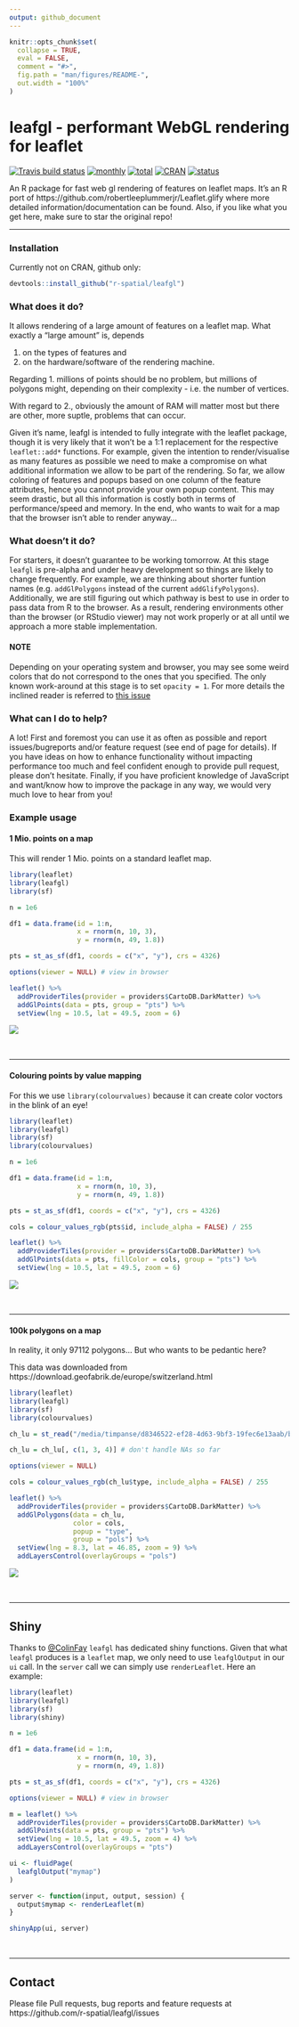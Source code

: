 ```yaml
---
output: github_document
---
```


```r
knitr::opts_chunk$set(
  collapse = TRUE,
  eval = FALSE,
  comment = "#>",
  fig.path = "man/figures/README-",
  out.width = "100%"
)
```

# leafgl - performant WebGL rendering for leaflet

[![Travis build status](https://travis-ci.org/r-spatial/leafgl.svg?branch=master)](https://travis-ci.org/r-spatial/leafgl)
[![monthly](http://cranlogs.r-pkg.org/badges/leafgl)](https://www.rpackages.io/package/leafgl) 
[![total](http://cranlogs.r-pkg.org/badges/grand-total/leafgl)](https://www.rpackages.io/package/leafgl)
[![CRAN](http://www.r-pkg.org/badges/version/leafgl?color=009999)](https://cran.r-project.org/package=leafgl)
[![status](https://tinyverse.netlify.com/badge/leafgl)](https://CRAN.R-project.org/package=leafgl)

An R package for fast web gl rendering of features on leaflet maps.
It's an R port of https://github.com/robertleeplummerjr/Leaflet.glify where 
more detailed information/documentation can be found. Also, if you like 
what you get here, make sure to star the original repo!

-----

### Installation

Currently not on CRAN, github only:

```r
devtools::install_github("r-spatial/leafgl")
```

### What does it do?

It allows rendering of a large amount of features on a leaflet map. 
What exactly a "large amount" is, depends 

1. on the types of features and
2. on the hardware/software of the rendering machine. 

Regarding 1. millions of points should be no problem, but millions 
of polygons might, depending on their complexity - i.e. the number of 
vertices.

With regard to 2., obviously the amount of RAM will matter most but
there are other, more suptle, problems that can occur. 

Given it's name, leafgl is intended to fully integrate with the 
leaflet package, though it is very likely that it won't be a 1:1
replacement for the respective `leaflet::add*` functions. For example, 
given the intention to render/visualise as many features as possible we
need to make a compromise on what additional information we allow to be 
part of the rendering. So far, we allow coloring of features and popups
based on one column of the feature attributes, hence you cannot provide 
your own popup content. This may seem drastic, but all this information 
is costly both in terms of performance/speed and memory. In the end, who
wants to wait for a map that the browser isn't able to render anyway...

### What doesn't it do?

For starters, it doesn't guarantee to be working tomorrow. At this stage
`leafgl` is pre-alpha and under heavy development so things are 
likely to change frequently. For example, we are thinking about shorter 
funtion names (e.g. `addGlPolygons` instead of the current 
`addGlifyPolygons`). Additionally, we are still figuring out which 
pathway is best to use in order to pass data from R to the browser. As
a result, rendering environments other than the browser (or RStudio 
viewer) may not work properly or at all until we approach a more stable 
implementation.

#### NOTE

Depending on your operating system and browser, you may
see some weird colors that do not correspond to the ones that you
specified. The only known work-around at this stage is to set `opacity = 1`. 
For more details the inclined reader is referred to [this issue](https://github.com/r-spatial/leafgl/issues/4)

### What can I do to help?

A lot! First and foremost you can use it as often as possible and report
issues/bugreports and/or feature request (see end of page for details). 
If you have ideas on how to enhance functionality without impacting
performance too much and feel confident enough to provide pull
request, please don't hesitate. Finally, if you have proficient 
knowledge of JavaScript and want/know how to improve the package in any 
way, we would very much love to hear from you!

### Example usage

#### 1 Mio. points on a map

This will render 1 Mio. points on a standard leaflet map. 

```r
library(leaflet)
library(leafgl)
library(sf)

n = 1e6

df1 = data.frame(id = 1:n,
                 x = rnorm(n, 10, 3),
                 y = rnorm(n, 49, 1.8))

pts = st_as_sf(df1, coords = c("x", "y"), crs = 4326)

options(viewer = NULL) # view in browser

leaflet() %>%
  addProviderTiles(provider = providers$CartoDB.DarkMatter) %>%
  addGlPoints(data = pts, group = "pts") %>%
  setView(lng = 10.5, lat = 49.5, zoom = 6)

```

![](man/figures/pts_blue.png)

<br>

-----

#### Colouring points by value mapping

For this we use `library(colourvalues)` because it can create color 
voctors in the blink of an eye!

```r
library(leaflet)
library(leafgl)
library(sf)
library(colourvalues)

n = 1e6

df1 = data.frame(id = 1:n,
                 x = rnorm(n, 10, 3),
                 y = rnorm(n, 49, 1.8))

pts = st_as_sf(df1, coords = c("x", "y"), crs = 4326)

cols = colour_values_rgb(pts$id, include_alpha = FALSE) / 255

leaflet() %>%
  addProviderTiles(provider = providers$CartoDB.DarkMatter) %>%
  addGlPoints(data = pts, fillColor = cols, group = "pts") %>%
  setView(lng = 10.5, lat = 49.5, zoom = 6)

```

![](man/figures/pts_viridis.png)

<br>

-----

#### 100k polygons on a map

In reality, it only 97112 polygons... But who wants to be pedantic here?

This data was downloaded from https://download.geofabrik.de/europe/switzerland.html

```r
library(leaflet)
library(leafgl)
library(sf)
library(colourvalues)

ch_lu = st_read("/media/timpanse/d8346522-ef28-4d63-9bf3-19fec6e13aab/bu_lenovo/software/testing/mapview/switzerland/landuse.shp")

ch_lu = ch_lu[, c(1, 3, 4)] # don't handle NAs so far

options(viewer = NULL)

cols = colour_values_rgb(ch_lu$type, include_alpha = FALSE) / 255

leaflet() %>%
  addProviderTiles(provider = providers$CartoDB.DarkMatter) %>%
  addGlPolygons(data = ch_lu, 
                color = cols, 
                popup = "type",
                group = "pols") %>%
  setView(lng = 8.3, lat = 46.85, zoom = 9) %>% 
  addLayersControl(overlayGroups = "pols")
```

![](man/figures/polys_ch.png)

<br>

-----

## Shiny ##

Thanks to [@ColinFay](https://github.com/ColinFay) `leafgl` has dedicated shiny functions. Given that what `leafgl` produces is a `leaflet` map, we only need to
use `leafglOutput` in our `ui` call. In the `server` call we can simply use `renderLeaflet`. Here an example:

```r
library(leaflet)
library(leafgl)
library(sf)
library(shiny)

n = 1e6

df1 = data.frame(id = 1:n,
                 x = rnorm(n, 10, 3),
                 y = rnorm(n, 49, 1.8))

pts = st_as_sf(df1, coords = c("x", "y"), crs = 4326)

options(viewer = NULL) # view in browser

m = leaflet() %>%
  addProviderTiles(provider = providers$CartoDB.DarkMatter) %>%
  addGlPoints(data = pts, group = "pts") %>%
  setView(lng = 10.5, lat = 49.5, zoom = 4) %>% 
  addLayersControl(overlayGroups = "pts")

ui <- fluidPage(
  leafglOutput("mymap")
)

server <- function(input, output, session) {
  output$mymap <- renderLeaflet(m)
}

shinyApp(ui, server)
```
<br>

-----


## Contact ##

Please file Pull requests, bug reports and feature requests at https://github.com/r-spatial/leafgl/issues
